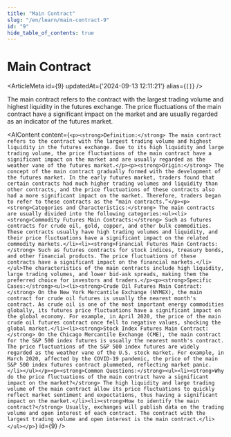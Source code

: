 ```yaml
---
title: "Main Contract"
slug: "/en/learn/main-contract-9"
id: "9"
hide_table_of_contents: true
---
```



# Main Contract

<ArticleMeta id={9} updatedAt={'2024-09-13 12:11:21'} alias={`[]`} />
<div className='border-solid border-b border-t-0 my-4 border-[var(--ifm-color-gray-300)]' />

The main contract refers to the contract with the largest trading volume and highest liquidity in the futures exchange. The price fluctuations of the main contract have a significant impact on the market and are usually regarded as an indicator of the futures market.

<AIContent content={`<p><strong>Definition:</strong> The main contract refers to the contract with the largest trading volume and highest liquidity in the futures exchange. Due to its high liquidity and large trading volume, the price fluctuations of the main contract have a significant impact on the market and are usually regarded as the weather vane of the futures market.</p><p><strong>Origin:</strong> The concept of the main contract gradually formed with the development of the futures market. In the early futures market, traders found that certain contracts had much higher trading volumes and liquidity than other contracts, and the price fluctuations of these contracts also had a more significant impact on the market. Therefore, traders began to refer to these contracts as the “main contracts.”</p><p><strong>Categories and Characteristics:</strong> The main contracts are usually divided into the following categories:<ul><li><strong>Commodity Futures Main Contracts:</strong> Such as futures contracts for crude oil, gold, copper, and other bulk commodities. These contracts usually have high trading volumes and liquidity, and their price fluctuations have a significant impact on the related commodity markets.</li><li><strong>Financial Futures Main Contracts:</strong> Such as futures contracts for stock indices, treasury bonds, and other financial products. The price fluctuations of these contracts have a significant impact on the financial markets.</li></ul>The characteristics of the main contracts include high liquidity, large trading volumes, and lower bid-ask spreads, making them the preferred choice for investors and traders.</p><p><strong>Specific Cases:</strong><ul><li><strong>Crude Oil Futures Main Contract:</strong> On the New York Mercantile Exchange (NYMEX), the main contract for crude oil futures is usually the nearest month's contract. As crude oil is one of the most important energy commodities globally, its futures price fluctuations have a significant impact on the global economy. For example, in April 2020, the price of the main crude oil futures contract once fell to negative values, shocking the global market.</li><li><strong>Stock Index Futures Main Contract:</strong> On the Chicago Mercantile Exchange (CME), the main contract for the S&P 500 index futures is usually the nearest month's contract. The price fluctuations of the S&P 500 index futures are widely regarded as the weather vane of the U.S. stock market. For example, in March 2020, affected by the COVID-19 pandemic, the price of the main S&P 500 index futures contract plummeted, reflecting market panic.</li></ul></p><p><strong>Common Questions:</strong><ul><li><strong>Why do the price fluctuations of the main contract have a significant impact on the market?</strong> The high liquidity and large trading volume of the main contract allow its price fluctuations to quickly reflect market sentiment and expectations, thus having a significant impact on the market.</li><li><strong>How to identify the main contract?</strong> Usually, exchanges will publish data on the trading volume and open interest of each contract. The contract with the largest trading volume and open interest is the main contract.</li></ul></p>`} id={9} />
